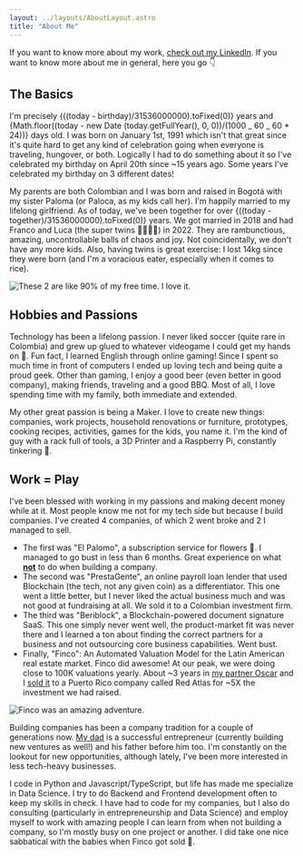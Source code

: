 ```yaml
---
layout: ../layouts/AboutLayout.astro
title: "About Me"
---
```



If you want to know more about my work, [check out my LinkedIn](https://www.linkedin.com/in/smuriel/). If you want to know more about me in general, here you go 👇

## The Basics

I'm precisely {((today - birthday)/31536000000).toFixed(0)} years and {Math.floor((today - new Date (today.getFullYear(), 0, 0))/(1000 _ 60 _ 60 \* 24))} days old. I was born on January 1st, 1991 which isn't that great since it's quite hard to get any kind of celebration going when everyone is traveling, hungover, or both. Logically I had to do something about it so I've celebrated my birthday on April 20th since ~15 years ago. Some years I've celebrated my birthday on 3 different dates!

My parents are both Colombian and I was born and raised in Bogotá with my sister Paloma (or Paloca, as my kids call her). I'm happily married to my lifelong girlfriend. As of today, we've been together for over {((today - together)/31536000000).toFixed(0)} years. We got married in 2018 and had Franco and Luca (the super twins 👶🏼👶🏼) in 2022. They are rambunctious, amazing, uncontrollable balls of chaos and joy. Not coincidentally, we don't have any more kids. Also, having twins is great exercise: I lost 14kg since they were born (and I'm a voracious eater, especially when it comes to rice).

![These 2 are like 90% of my free time. I love it.](@assets/posts/about/ninos_swing.gif)

## Hobbies and Passions

Technology has been a lifelong passion. I never liked soccer (quite rare in Colombia) and grew up glued to whatever videogame I could get my hands on 👾. Fun fact, I learned English through online gaming! Since I spent so much time in front of computers I ended up loving tech and being quite a proud geek. Other than gaming, I enjoy a good beer (even better in good company), making friends, traveling and a good BBQ. Most of all, I love spending time with my family, both immediate and extended.

My other great passion is being a Maker. I love to create new things: companies, work projects, household renovations or furniture, prototypes, cooking recipes, activities, games for the kids, you name it. I'm the kind of guy with a rack full of tools, a 3D Printer and a Raspberry Pi, constantly tinkering 🧰.

## Work = Play

I've been blessed with working in my passions and making decent money while at it. Most people know me not for my tech side but because I build companies. I've created 4 companies, of which 2 went broke and 2 I managed to sell.

- The first was "El Palomo", a subscription service for flowers 🌻. I managed to go bust in less than 6 months. Great experience on what <ins>**not**</ins> to do when building a company.
- The second was "PrestaGente", an online payroll loan lender that used Blockchain (the tech, not any given coin) as a differentiator. This one went a little better, but I never liked the actual business much and was not good at fundraising at all. We sold it to a Colombian investment firm.
- The third was "Beriblock", a Blockchain-powered document signature SaaS. This one simply never went well, the product-market fit was never there and I learned a ton about finding the correct partners for a business and not outsourcing core business capabilities. Went bust.
- Finally, "Finco": An Automated Valuation Model for the Latin American real estate market. Finco did awesome! At our peak, we were doing close to 100K valuations yearly. About ~3 years in [my partner Oscar](https://www.linkedin.com/in/oscarcorredor/) and I [sold it](https://forbes.co/2022/07/08/emprendedores/red-atlas-compra-la-proptech-colombiana-finco-que-avalua-inmuebles-en-linea) to a Puerto Rico company called Red Atlas for ~5X the investment we had raised.

![Finco was an amazing adventure.](@assets/posts/about/salo_oscar.webp)

Building companies has been a company tradition for a couple of generations now. [My dad](https://www.linkedin.com/in/raul-h-muriel-b-3904b62/) is a successful entrepreneur (currently building new ventures as well!) and his father before him too. I'm constantly on the lookout for new opportunities, although lately, I've been more interested in less tech-heavy businesses.

I code in Python and Javascript/TypeScript, but life has made me specialize in Data Science. I try to do Backend and Frontend development often to keep my skills in check. I have had to code for my companies, but I also do consulting (particularly in entrepreneurship and Data Science) and employ myself to work with amazing people I can learn from when not building a company, so I'm mostly busy on one project or another. I did take one nice sabbatical with the babies when Finco got sold 🤩.
